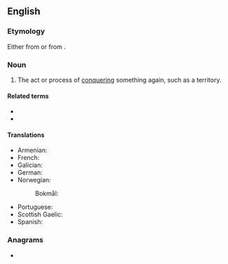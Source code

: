 ==English==

===Etymology===
Either from {{etyl|frm|en}} {{m|frm|reconqueste}} or from {{prefix|en|re|conquest}}.

===Noun===
{{en-noun|~}}

# The act or process of [[conquering]] something again, such as a territory.
#: {{ux|en|the '''reconquest''' of Spain}}

====Related terms====
* {{l|en|conquest}}
* {{l|en|reconquer}}

====Translations====
{{trans-top|act or process of conquering again}}
* Armenian: {{t|hy|վերանվաճում}}
* French: {{t+|fr|reconquête|f}}
* Galician: {{t|gl|reconquista|f}}
* German: {{t+|de|Rückeroberung|f}}
* Norwegian:
*: Bokmål: {{t|nb|gjenerobring|m|f}}
{{trans-mid}}
* Portuguese: {{t+|pt|reconquista|f}}
* Scottish Gaelic: {{t|gd|ath-cheannsachadh|m}}
* Spanish: {{t+|es|reconquista|f}}
{{trans-bottom}}

===Anagrams===
* {{anagrams|en|a=ceenoqrstu|conquerest}}